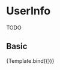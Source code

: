 
<Meta title="Components/Content/UserInfo" component={UserInfo} />

# UserInfo

TODO

<Props of={UserInfo} />


## Basic

<Canvas>
  <Story
    name="Basic"
    args={{
      user: {
        username: 'Users Name',
        userImg:
          'https://www.semana.com/resizer/AhOjY7VO50nkdLUyhuzX2HcLZuc=/fit-in/768x0/smart/filters:format(jpg):quality(80)/cloudfront-us-east-1.images.arcpublishing.com/semana/KVRYJNDM6FGKPGL6WXPO26HFUA.png',
        userColor: 'Users color based on their level',
        description: 'Users description',
        totalPoints: 'Users total points',
        level: 'Users current level',
        contactsNumber: 'Users total contacts',
        currentTasks: 'Users tasks/missions in progress',
        showBackground: 'false',
      },
    }}
  >
    {Template.bind({})}
  </Story>
</Canvas>

<ArgsTable of={UserInfo} story="Basic" />
